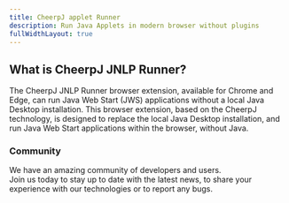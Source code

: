 ```yaml
---
title: CheerpJ applet Runner
description: Run Java Applets in modern browser without plugins
fullWidthLayout: true
---
```



<A />

<section class="w-full max-w-prose mx-auto text-lg leading-normal px-2 py-16 text-pretty">
	<h2 class="text-3xl font-semibold text-primary-500 mb-4">
		What is CheerpJ JNLP Runner?
	</h2>
	<p>
		The CheerpJ JNLP Runner browser extension, available for Chrome and Edge,
		can run Java Web Start (JWS) applications without a local Java Desktop
		installation. This browser extension, based on the CheerpJ technology, is
		designed to replace the local Java Desktop installation, and run Java Web
		Start applications within the browser, without Java.
	</p>
</section>

<section
	class="w-full max-w-screen-2xl mx-auto px-4 sm:px-8 space-y-4 flex flex-wrap items-center justify-center p-10"
	id="features"
>
	<Card
		title="No Java installations"
		iconSrc={sparkleIcon}
		iconAlt="Sparkles doodle"
		description="CheerpJ JNLP Runner is a browser extension that saves you from installing an outdated, insecure desktop Java installation."
	/>
	<Card
		title="Modern Browsers"
		iconSrc={networkIcon}
		iconAlt="Globe doodle representing network"
		description="Our extension is available for Chrome and Edge. Ready to cover your JWS needs in the most trusted browsers."
	/>
	<Card
		title="Sandboxed"
		iconSrc={lockIcon}
		iconAlt="Lock doodle"
		description="Our technology works within the browser security boundaries making it highly reliable and safe."
	/>
	<Card
		title="Private and secure"
		iconSrc={browserIcon /* TODO: better icon */}
		iconAlt="Bill doodle"
		description="The extension runs fully client-side (i.e. it does not contact any server), and does not collect any data or analytics at all. All your data, as well as your application, are kept within the boundaries of your browser.			"
	/>
	<Card
		title="Wide range of utilities"
		iconSrc={layersIcon}
		iconAlt="Layers doodle"
		description="CheerpJ JNLP Runner covers all your Java needs, including Swing/AWT, filesystem support, audio, clipboard, networking and more."
	/>
	<Card
		title="Easy to use"
		iconSrc={rocketIcon}
		iconAlt="Rocket doodle"
		description="Using our browser extension could not be easier. Just install, launch your JNLP app as usual, and the extension will automatically start working."
	/>
</section>
<section class="px-4 sm:px-8 py-16 space-y-4 m-auto mb-10 flex col-span-1 items-center justify-center rounded-lg">
	<div>
		<h3 class="font-semibold sm:text-3xl md:text-4xl">Community</h3>
		<p class="pt-4 text-stone-400 leading-7">
			We have an amazing community of developers and users. <br />
			Join us today to stay up to date with the latest news, to share your experience
			with our technologies or to report any bugs.
		</p>
		<div class="mt-4 flex flex-wrap gap-4 pt-5">
			<LinkButton
				href="https://github.com/leaningtech/cheerpj-jnlp-runner"
				label="Report a bug"
				type="primary"
				iconRight="mdi:github"
			/>
			<LinkButton
				href={DISCORD_URL}
				label="Join the community"
				type="discord"
				iconRight="ic:baseline-discord"
			/>
			<LinkButton
				href="/cheerpj3/getting-started/Java-applet#running-a-public-applet"
				label="Documentation"
				type="secondary"
				iconRight="iconoir:google-docs"
			/>
		</div>
	</div>
</section>
